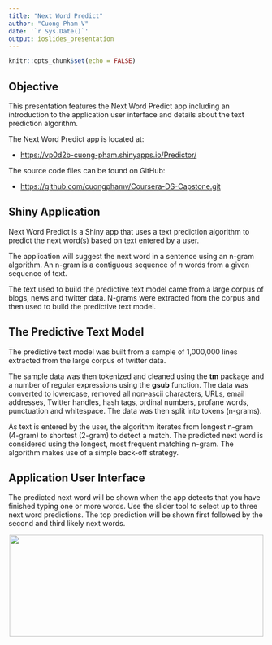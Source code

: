 ```yaml
---
title: "Next Word Predict"
author: "Cuong Pham V"
date: '`r Sys.Date()`'
output: ioslides_presentation
---
```


```r
knitr::opts_chunk$set(echo = FALSE)
```

## Objective

This presentation features the Next Word Predict app
including an introduction to the application user
interface and details about the text prediction
algorithm.

The Next Word Predict app is located at:

<ul>
    <li><a target="_blank" href="https://vp0d2b-cuong-pham.shinyapps.io/Predictor/">https://vp0d2b-cuong-pham.shinyapps.io/Predictor/</a></li>
</ul>

The source code files can be found on GitHub:

<ul>
    <li><a target="_blank" href="https://github.com/cuongphamv/Coursera-DS-Capstone.git">https://github.com/cuongphamv/Coursera-DS-Capstone.git</a></li>
</ul>

## Shiny Application


Next Word Predict is a Shiny app that uses a text
prediction algorithm to predict the next word(s) based on
text entered by a user.

The application will suggest the next word in a sentence
using an n-gram algorithm. An n-gram is a contiguous sequence
of *n* words from a given sequence of text.

The text used to build the predictive text model came from a
large corpus of blogs, news and twitter data. N-grams were
extracted from the corpus and then used to build the
predictive text model.



## The Predictive Text Model


The predictive text model was built from a sample of
1,000,000 lines extracted from the large corpus of twitter data.

The sample data was then tokenized and cleaned using the **tm** package and a number
of regular expressions using the **gsub** function. 
The data was converted to lowercase, removed all non-ascii characters, URLs,
email addresses, Twitter handles, hash tags, ordinal numbers,
profane words, punctuation and whitespace. The data was
then split into tokens (n-grams).

As text is entered by the user, the algorithm iterates
from longest n-gram (4-gram) to shortest (2-gram) to
detect a match. The predicted next word is considered using
the longest, most frequent matching n-gram. The algorithm
makes use of a simple back-off strategy.


## Application User Interface

The predicted next word will be shown when the app
detects that you have finished typing one or more words.
Use the slider tool to select up to three next word predictions. 
The top prediction will be shown first followed by the second and third likely
next words. 


<p align="center">
  <img src="/Users/cuongpham/Documents/Data work/Course 10-Capstone/Presentation/UI img.png" width="500" height="200">
</p>


